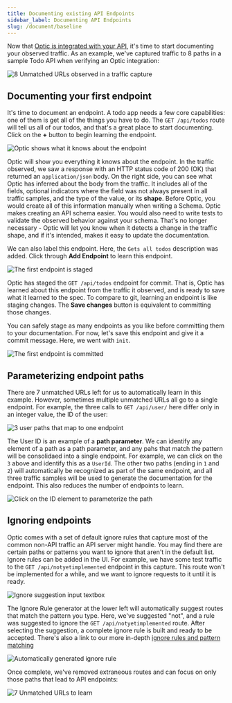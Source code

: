```yaml
---
title: Documenting existing API Endpoints
sidebar_label: Documenting API Endpoints
slug: /document/baseline
---
```


Now that [Optic is integrated with your API](/document), it's time to start documenting your observed traffic. As an example, we've captured traffic to 8 paths in a sample Todo API when verifying an Optic integration:

<Paper elevation={3}>

![8 Unmatched URLs observed in a traffic capture](/img/docs/doc-8-unmatched.png)

</Paper>

## Documenting your first endpoint

It's time to document an endpoint. A todo app needs a few core capabilities: one of them is get all of the things you have to do. The `GET /api/todos` route will tell us all of our todos, and that's a great place to start documenting. Click on the **+** button to begin learning the endpoint.

<Paper elevation={3}>

![Optic shows what it knows about the endpoint](/img/docs/doc-learn-endpoint.png)

</Paper>

Optic will show you everything it knows about the endpoint. In the traffic observed, we saw a response with an HTTP status code of 200 (OK) that returned an `application/json` body. On the right side, you can see what Optic has inferred about the body from the traffic. It includes all of the fields, optional indicators where the field was not always present in all traffic samples, and the type of the value, or its **shape**. Before Optic, you would create all of this information manually when writing a Schema. Optic makes creating an API schema easier. You would also need to write tests to validate the observed behavior against your schema. That's no longer necessary - Optic will let you know when it detects a change in the traffic shape, and if it's intended, makes it easy to update the documentation.

We can also label this endpoint. Here, the `Gets all todos` description was added. Click through **Add Endpoint** to learn this endpoint.

<Paper elevation={3}>

![The first endpoint is staged](/img/docs/doc-first-staged-endpoint.png)

</Paper>

Optic has staged the `GET /api/todos` endpoint for commit. That is, Optic has learned about this endpoint from the traffic it observed, and is ready to save what it learned to the spec. To compare to git, learning an endpoint is like staging changes. The **Save changes** button is equivalent to committing those changes.

You can safely stage as many endpoints as you like before committing them to your documentation. For now, let's save this endpoint and give it a commit message. Here, we went with `init`.

<Paper elevation={3}>

![The first endpoint is committed](/img/docs/doc-init.png)

</Paper>


## Parameterizing endpoint paths

There are 7 unmatched URLs left for us to automatically learn in this example. However, sometimes multiple unmatched URLs all go to a single endpoint. For example, the three calls to `GET /api/user/` here differ only in an integer value, the ID of the user:

<Paper elevation={3}>

![3 user paths that map to one endpoint](/img/docs/doc-example-param-path.png)

</Paper>

The User ID is an example of a **path parameter**. We can identify any element of a path as a path parameter, and any pahs that match the pattern will be consolidaed into a single endpoint. For example, we can click on the `3` above and identify this as a `UserId`. The other two paths (ending in `1` and `2`) will automatically be recognized as part of the same endpoint, and all three traffic samples will be used to generate the documentation for the endpoint. This also reduces the number of endpoints to learn.

<Paper elevation={3}>

![Click on the ID element to parameterize the path](/img/docs/doc-consolidate-parameters.png)

</Paper>

## Ignoring endpoints

Optic comes with a set of default ignore rules that capture most of the common non-API traffic an API server might handle. You may find there are certain paths or patterns you want to ignore that aren't in the default list. Ignore rules can be added in the UI. For example, we have some test traffic to the `GET /api/notyetimplemented` endpoint in this capture. This route won't be implemented for a while, and we want to ignore requests to it until it is ready.

<Paper elevation={3}>

![Ignore suggestion input textbox](/img/docs/doc-ignore-suggestion.png)

</Paper>

The Ignore Rule generator at the lower left will automatically suggest routes that match the pattern you type. Here, we've suggested "not", and a rule was suggested to ignore the `GET /api/notyetimplemented` route. After selecting the suggestion, a complete ignore rule is built and ready to be accepted. There's also a link to our more in-depth [ignore rules and pattern matching](TODO)

<Paper elevation={3}>

![Automatically generated ignore rule](/img/docs/doc-ignore-rule.png)

</Paper>

Once complete, we've removed extraneous routes and can focus on only those paths that lead to API endpoints:

<Paper elevation={3}>

![7 Unmatched URLs to learn](/img/docs/doc-7-unmatched.png)

</Paper>
